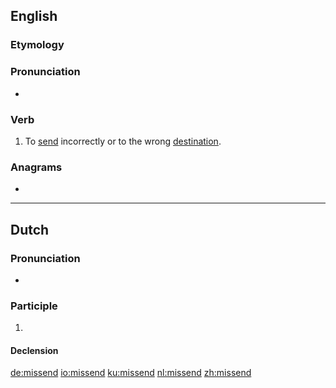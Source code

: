 ==English==

===Etymology===
{{prefix|mis|send|lang=en}}

===Pronunciation===
* {{IPA|/mɪsˈsɛnd/|lang=en}}

===Verb===
{{en-verb|missends|missending|missent}}

# {{label|en|transitive}} To [[send]] incorrectly or to the wrong [[destination]].

===Anagrams===
* {{l|en|dimness}}

----

==Dutch==

===Pronunciation===
* {{audio|Nl-missend.ogg|Audio|lang=nl}}

===Participle===
{{nl-pres-ptc}}

# {{nl-verb form of|t=pres|m=ptc|missen}}

====Declension====
{{nl-decl-pres-ptc}}

[[de:missend]]
[[io:missend]]
[[ku:missend]]
[[nl:missend]]
[[zh:missend]]
